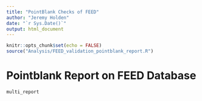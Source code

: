 ```yaml
---
title: "PointBlank Checks of FEED"
author: "Jeremy Holden"
date: "`r Sys.Date()`"
output: html_document
---
```


```r
knitr::opts_chunk$set(echo = FALSE)
source("Analysis/FEED_validation_pointblank_report.R")
```

# Pointblank Report on FEED Database

```r
multi_report
```

